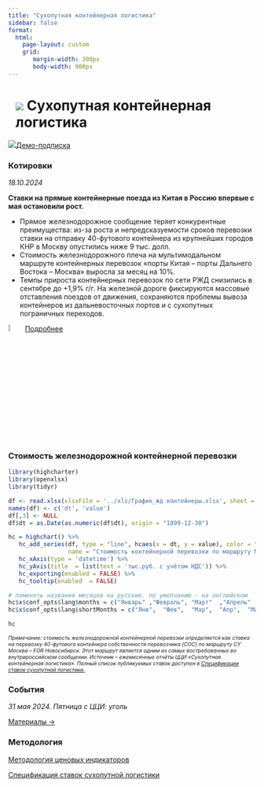 ```yaml
---
title: "Сухопутная контейнерная логистика"
sidebar: false
format: 
  html:
    page-layout: custom
    grid:
       margin-width: 300px
       body-width: 900px
---
```


# ![](../images/icon-barcode.svg) Сухопутная контейнерная логистика {.my-custom-class style="margin-left:3%;"}

![](../images/icon-subscription.svg)[Демо-подписка](../demo-subscription.qmd)

::::::: {.grid style="margin-left:0%"}
::: {.g-col-12 .g-col-sm-12 .g-col-xs-12 .g-col-xl-6 .g-col-md-6 .g-col-lg-6}
### Котировки

*18.10.2024*

**Ставки на прямые контейнерные поезда из Китая в Россию впервые с мая остановили рост.**

-   Прямое железнодорожное сообщение теряет конкурентные преимущества: из-за роста и непредсказуемости сроков перевозки ставки на отправку 40-футового контейнера из крупнейших городов КНР в Москву опустились ниже 9 тыс. долл.
-   Стоимость железнодорожного плеча на мультимодальном маршруте контейнерных перевозок «порты Китая – порты Дальнего Востока – Москва» выросла за месяц на 10%.
-   Темпы прироста контейнерных перевозок по сети РЖД снизились в сентябре до +1,9% г/г. На железной дороге фиксируются массовые отставления поездов от движения, сохраняются проблемы вывоза контейнеров из дальневосточных портов и с сухопутных пограничных переходов.

![](../images/icon-locker.svg){width="6%"} [Подробнее](../demo-subscription.qmd)
:::

::: {.g-col-12 .g-col-sm-12 .g-col-xs-12 .g-col-xl-6 .g-col-md-6 .g-col-lg-6}
### Стоимость железнодорожной контейнерной перевозки

```r

library(highcharter)
library(openxlsx)
library(tidyr)

df <- read.xlsx(xlsxFile = '../xls/График_жд контейнеры.xlsx', sheet = 1, detectDates = TRUE, startRow = 1) 
names(df) <- c('dt', 'value')
df[,3] <- NULL
df$dt = as.Date(as.numeric(df$dt), origin = "1899-12-30")

hc = highchart() %>% 
   hc_add_series(df, type = "line", hcaes(x = dt, y = value), color = "#1A4AFC", 
                 name = "Стоимость контейнерной перевозки по маршруту Москва - Новосибирск, 40HC COC", marker = list(enabled = FALSE)) %>% 
   hc_xAxis(type = 'datetime') %>% 
   hc_yAxis(title  = list(text = 'тыс.руб. с учётом НДС')) %>% 
   hc_exporting(enabled = FALSE) %>% 
   hc_tooltip(enabled  = FALSE)

# поменять названия месяцев на русские. по умолчанию - на английском
hc$x$conf_opts$lang$months = c("Январь"	,"Февраль",	"Март"	,"Апрель"	,"Май",	"Июнь", "Июль",	"Август",	"Сентябрь",	"Октябрь",	"Ноябрь",	"Декабрь")
hc$x$conf_opts$lang$shortMonths = c("Янв", 	"Фев",	"Мар",	"Апр",	"Май",	"Июн",	"Июл",	"Авг",	"Сен",	"Окт",	"Ноя",	"Дек")

hc
```

[*Примечание: стоимость железнодорожной контейнерной перевозки определяется как ставка на перевозку 40-футового контейнера собственности перевозчика (COC) по маршруту CY Москва – FOR Новосибирск. Этот маршрут является одним из самых востребованных во внутрироссийском сообщении. Источник – ежемесячные отчёты ЦЦИ «Сухопутная контейнерная логистика». Полный список публикуемых ставок доступен в [Спецификации ставок сухопутной логистики.](../methodology/specs-logistics.qmd)*]{style="font-size:0.75em"}
:::

::: {.g-col-12 .g-col-sm-12 .g-col-xs-12 .g-col-xl-6 .g-col-md-6 .g-col-lg-6}
### События

*31 мая 2024. Пятница с ЦЦИ: уголь*

[Материалы →](../events/2024-05-31-coal.qmd)
:::

::: {.g-col-12 .g-col-sm-12 .g-col-xs-12 .g-col-xl-4 .g-col-md-6 .g-col-lg-6}
### Методология

[Методология ценовых индикаторов](../methodology/methodology-benchmark-pbc.qmd)

[Спецификация ставок сухопутной логистики](../methodology/specs-logistics.qmd)
:::
:::::::
